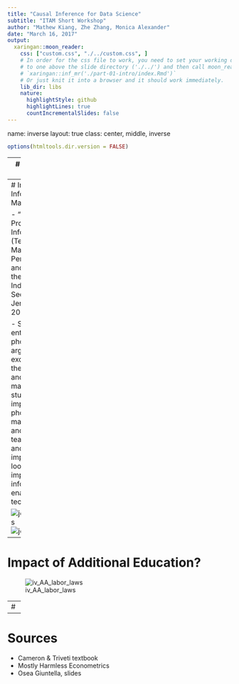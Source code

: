 ```yaml
---
title: "Causal Inference for Data Science"
subtitle: "ITAM Short Workshop"
author: "Mathew Kiang, Zhe Zhang, Monica Alexander"
date: "March 16, 2017"
output:
  xaringan::moon_reader:
    css: ["custom.css", "./../custom.css", ]
    # In order for the css file to work, you need to set your working directory
    # to one above the slide directory ('./../') and then call moon_reader via
    # `xaringan::inf_mr('./part-01-intro/index.Rmd')`
    # Or just knit it into a browser and it should work immediately.
    lib_dir: libs
    nature:
      highlightStyle: github
      highlightLines: true
      countIncrementalSlides: false
---
```

name: inverse
layout: true
class: center, middle, inverse

```r
options(htmltools.dir.version = FALSE)
```

---
# Example of CIA


---
# Impact of Information on Markets

- "The Digital Provide: Information (Technology), Market Performance, and Welfare in the South Indian Fisheries Sector" (Robert Jensen, QJE 2007)

- Special:
  - entry of cell phones is arguably exogenous to the fisherman and the fish markets
  - usual studies of impact of cell phones is macroeconomic and difficult to tease out cause and effect
  - important to look at the impact of information enabled by technology

![jensen_phones](./assets/jensen_phone_adoption.png)
![jensen_prices](./assets/jensen_price_changes.png)

---
# Impact of Additional Education?

![iv_AA_labor_laws](./assets/ang_acem_labor_laws_iv.png)

---
# 

---
# Sources

- Cameron & Triveti textbook
- Mostly Harmless Econometrics
- Osea Giuntella, slides